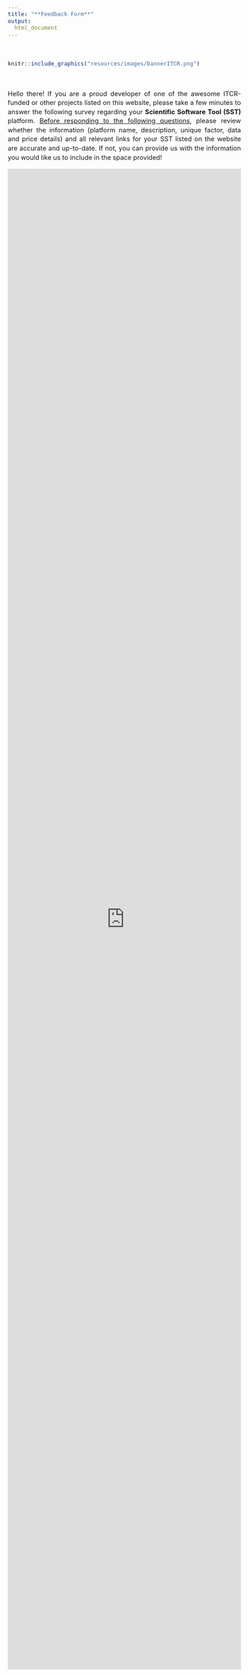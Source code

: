 ```yaml
---
title: "**Feedback Form**"
output:
  html_document
---
```


<style type="text/css">
  body{
  font-size: 11pt;
  line-height: 1.4;
  text-align: justify;
  text-justify: inter-word;
}
</style>

<br>
```r
knitr::include_graphics("resources/images/bannerITCR.png")
```
<br>

Hello there! If you are a proud developer of one of the awesome ITCR-funded or other projects listed on this website, please take a few minutes to answer the following survey regarding your **Scientific Software Tool (SST)** platform. <ins> Before responding to the following questions</ins>, please review whether the information (platform name, description, unique factor, data and price details) and all relevant links for your SST listed on the website are accurate and up-to-date. If not, you can provide us with the information you would like us to include in the space provided! 

<iframe src="https://docs.google.com/forms/d/e/1FAIpQLSfJSCZ4hnjxUWKF5tqExKOhbSgPyBvi3LXPAJ1qIPbiUpTGcQ/viewform?embedded=true" width="1200" height="3390" frameborder="0" marginheight="0" marginwidth="0" style= "border: none; max-width:100%; max-height:100vh" allowfullscreen webkitallowfullscreen mozallowfullscreen msallowfullscreen>Loading…</iframe>


